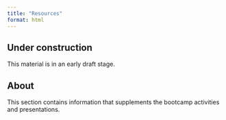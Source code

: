 ```yaml
---
title: "Resources"
format: html
---
```


::: {.callout-warning}
## Under construction

This material is in an early draft stage.
:::

## About

This section contains information that supplements the bootcamp activities and presentations.
